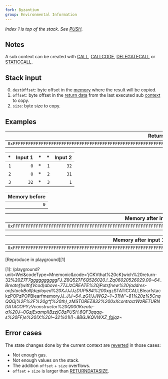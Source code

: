 ```yaml
---
fork: Byzantium
group: Environmental Information
---
```


_Index 1 is top of the stack. See [PUSH](/#60)._

## Notes

A sub context can be created with [CALL](/#F1), [CALLCODE](/#F2), [DELEGATECALL](/#F4) or [STATICCALL](/#FA).

## Stack input

0. `destOffset`: byte offset in the [memory](/about) where the result will be copied.
1. `offset`: byte offset in the [return data](/about) from the last executed sub [context](/about) to copy.
2. `size`: byte size to copy.

## Examples

|                                                          Return data |
| -------------------------------------------------------------------: |
| `0xFFFFFFFFFFFFFFFFFFFFFFFFFFFFFFFFFFFFFFFFFFFFFFFFFFFFFFFFFFFFFFFF` |

|  \* | Input 1 |  \* |  \* | Input 2 |
| --: | ------: | --: | --: | ------: |
| `1` |     `0` |  \* | `1` |    `32` |
| `2` |     `0` |  \* | `2` |    `31` |
| `3` |    `32` |  \* | `3` |     `1` |

| Memory before |
| ------------: |
|           `0` |

|                                                 Memory after input 1 |
| -------------------------------------------------------------------: |
| `0xFFFFFFFFFFFFFFFFFFFFFFFFFFFFFFFFFFFFFFFFFFFFFFFFFFFFFFFFFFFFFFFF` |

|                                            Memory after input 1 then 2 |
| ---------------------------------------------------------------------: |
| `0xFFFFFFFFFFFFFFFFFFFFFFFFFFFFFFFFFFFFFFFFFFFFFFFFFFFFFFFFFFFFFFFFFF` |

[Reproduce in playground][1]

[1]: /playground?unit=Wei&codeType=Mnemonic&code='jCKVthat%20cK(wich%20return-32%20*Z7F7ggggggggggFJ_Z*6Q527*F6Q526020.!_Zq06020526029.00~64_Breatef(withfVcod)above~77JJzCREATE%20jPutsfnew%20(addres-onfstackBallfdeployed%20XJJJJzDUP584%200xg*zSTATICCALLBlearfstackzPOPzPOPBlearfmemoryJJ_J!_J~64_zG1!JJWG2~1~31!W'~81%20z%5CnqQQQj%2F%2F%20g***f%20th)_zMSTOREZ832%200xXcontractWzRETURNDATACOPYzVconstructor%20Q000Kreate-a%20J~0GzjExampl)BzzjC8zPUSH.6QF3qqqq-s%20*FF)e%20(X%20!~32%01!()*-.8BGJKQVWXZ_fgjqz~_

## Error cases

The state changes done by the current context are [reverted](#FD) in those cases:

- Not enough gas.
- Not enough values on the stack.
- The addition `offset` + `size` overflows.
- `offset` + `size` is larger than [RETURNDATASIZE](#3D).
